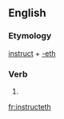 ==English==

===Etymology===
[[instruct]] + [[-eth]]

===Verb===
{{infl|en|verb form}}

# {{archaic third-person singular of|instruct}}

[[fr:instructeth]]
